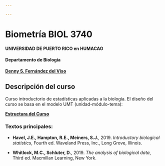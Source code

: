 ```yaml
---

---
```


# Biometría BIOL 3740
#### UNIVERSIDAD DE PUERTO RICO en HUMACAO
#### Departamento de Biología
[ __Denny S. Fernández del Viso__](https://sites.google.com/site/hicindicium/home)


## Descripción del curso
Curso introductorio de estadísticas aplicadas a la biología.  El diseño del curso se basa en el modelo UMT (unidad-módulo-tema):  

[ __Estructura del Curso__](https://docs.google.com/spreadsheets/d/1yaoF2FtqcPcSIn-Io9ZxXIEGfXJrqGIKfCN3r7cW3dw/edit?usp=sharing)


### Textos principales:  

* __Havel, J.E., Hampton, R.E., Meiners, S.J.__, 2019. _Introductory biological statistics_, Fourth ed. Waveland Press, Inc., Long Grove, Illinois.

* __Whitlock, M.C., Schluter, D.__, 2019. _The analysis of biological data_, Third ed. Macmillan Learning, New York.



